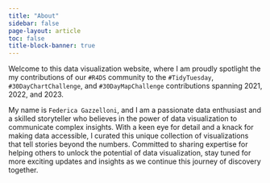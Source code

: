 ```yaml
---
title: "About"
sidebar: false
page-layout: article
toc: false
title-block-banner: true
---
```



Welcome to this data visualization website, where I am proudly spotlight the my contributions of our `#R4DS` community to the `#TidyTuesday`, `#30DayChartChallenge`, and `#30DayMapChallenge` contributions spanning 2021, 2022, and 2023.

My name is `Federica Gazzelloni`, and I am a passionate data enthusiast and a skilled storyteller who believes in the power of data visualization to communicate complex insights. With a keen eye for detail and a knack for making data accessible, I curated this unique collection of visualizations that tell stories beyond the numbers. Committed to sharing expertise for helping others to unlock the potential of data visualization, stay tuned for more exciting updates and insights as we continue this journey of discovery together.



